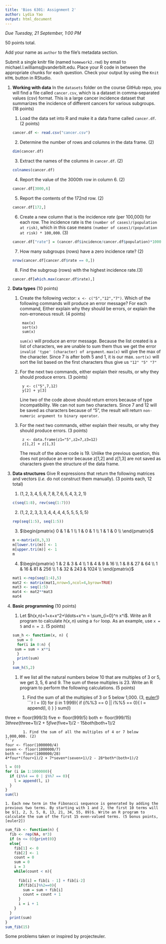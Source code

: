 ```yaml
---
title: 'Bios 6301: Assignment 2'
author: Lydia Yao
output: html_document
---
```


*Due Tuesday, 21 September, 1:00 PM*

50 points total.

Add your name as `author` to the file's metadata section.

Submit a single knitr file (named `homework2.rmd`) by email to michael.l.williams@vanderbilt.edu.
Place your R code in between the appropriate chunks for each question.
Check your output by using the `Knit HTML` button in RStudio.

1. **Working with data** In the `datasets` folder on the course GitHub repo, you will find a file called `cancer.csv`, which is a dataset in comma-separated values (csv) format. This is a large cancer incidence dataset that summarizes the incidence of different cancers for various subgroups. (18 points)

    1. Load the data set into R and make it a data frame called `cancer.df`. (2 points)
```r
cancer.df <- read.csv("cancer.csv")
```
   
    2. Determine the number of rows and columns in the data frame. (2)
```r
dim(cancer.df)
```

    3. Extract the names of the columns in `cancer.df`. (2)
```r
colnames(cancer.df)
```

    4. Report the value of the 3000th row in column 6. (2)
```r
cancer.df[3000,6]
```

    5. Report the contents of the 172nd row. (2)
```r
cancer.df[172,]
```

    6. Create a new column that is the incidence *rate* (per 100,000) for each row. The incidence rate is the `(number of cases)/(population at risk)`, which in this case means `(number of cases)/(population at risk) * 100,000`. (3)
```r
cancer.df["rate"] = (cancer.df$incidence/cancer.df$population)*100000
```

    7. How many subgroups (rows) have a zero incidence rate? (2)
```r
nrow(cancer.df[cancer.df$rate == 0,])
```

    8. Find the subgroup (rows) with the highest incidence rate.(3)
```r
cancer.df[which.max(cancer.df$rate),]
```
2. **Data types** (10 points)

    1. Create the following vector: `x <- c("5","12","7")`. Which of the following commands will produce an error message? For each command, Either explain why they should be errors, or explain the non-erroneous result. (4 points)

            max(x)
            sort(x)
            sum(x)
    `sum(x)` will produce an error message.  Because the list created is a list of characters, we are unable to sum them thus we get the error `invalid 'type' (character) of argument`.  `max(x)` will give the max of the character.  Since 7 is after both 5 and 1, it is our max.  `sort(x)` will sort the list based on the first characters thus give us `"12" "5" "7"`

    2. For the next two commands, either explain their results, or why they should produce errors. (3 points)

            y <- c("5",7,12)
            y[2] + y[3]
    Line two of the code above should return errors because of type incompatibility.  We can not sum two characters.  Since 7 and 12 will be saved as characters because of "5", the result will return `non-numeric argument to binary operator`.
    
    3. For the next two commands, either explain their results, or why they should produce errors. (3 points)

            z <- data.frame(z1="5",z2=7,z3=12)
            z[1,2] + z[1,3]
  The result of the above code is 19.  Unlike the previous question, this does not produce an error because z[1,2] and z[1,3] are not saved as characters given the structure of the data frame.
  
3. **Data structures** Give R expressions that return the following matrices and vectors (*i.e.* do not construct them manually). (3 points each, 12 total)

    1. $(1,2,3,4,5,6,7,8,7,6,5,4,3,2,1)$
```r
c(seq(1:8), rev(seq(1:7)))
```
    2. $(1,2,2,3,3,3,4,4,4,4,5,5,5,5,5)$
```r
rep(seq(1:5), seq(1:5))
```
    3. $\begin{pmatrix}
      0 & 1 & 1  \\
      1 & 0 & 1  \\
      1 & 1 & 0  \\
    \end{pmatrix}$
```r
m <-matrix(0,3,3)
m[lower.tri(m)] <- 1
m[upper.tri(m)] <- 1
m
```
    4. $\begin{pmatrix}
      1 & 2 & 3 & 4 \\
      1 & 4 & 9 & 16 \\
      1 & 8 & 27 & 64  \\
      1 & 16 & 81 & 256 \\
      1 & 32 & 243 & 1024  \\
    \end{pmatrix}$
```r
mat1 <-rep(seq(1:4),5)
mat2 <- matrix(mat1,nrow=5,ncol=4,byrow=TRUE)
mat3 <- seq(1:5)
mat4 <- mat2**mat3
mat4
```
4. **Basic programming** (10 points)

    1. Let $h(x,n)=1+x+x^2+\ldots+x^n = \sum_{i=0}^n x^i$. Write an R program to calculate $h(x,n)$ using a `for` loop. As an example, use `x = 5` and `n = 2`. (5 points)
```r
sum_h <- function(x, n) {
  sum = 0
  for(i in 0:n) {
    sum = sum + x**i
  }
  print(sum)
}
sum_h(5,2)
```
    1. If we list all the natural numbers below 10 that are multiples of 3 or 5, we get 3, 5, 6 and 9. The sum of these multiples is 23. Write an R program to perform the following calculations. (5 points)

        1. Find the sum of all the multiples of 3 or 5 below 1,000. (3, [euler1])
```r
l = (0)
for (i in 1:999){
  if (i%%3 == 0 || i%%5 == 0){
    l = append(l, i)
  }
}
sum(l)

three <- floor(999/3)
five <- floor(999/5)
both <- floor(999/15)
3*three*(three+1)/2 + 5*five*(five+1)/2 - 15*both*(both+1)/2
```
        1. Find the sum of all the multiples of 4 or 7 below 1,000,000. (2)
```r
four <- floor(1000000/4)
seven <- floor(1000000/7)
both <- floor(1000000/28)
4*four*(four+1)/2 + 7*seven*(seven+1)/2 - 28*both*(both+1)/2
```

```r
l = (0)
for (i in 1:1000000){
  if (i%%4 == 0 | i%%7 == 0){
    l = append(l, i)
  }
}
sum(l)
```
    1. Each new term in the Fibonacci sequence is generated by adding the previous two terms. By starting with 1 and 2, the first 10 terms will be $(1, 2, 3, 5, 8, 13, 21, 34, 55, 89)$. Write an R program to calculate the sum of the first 15 even-valued terms. (5 bonus points, [euler2])
```r
sum_fib <- function(n) {
  fib <- rep(NA, n*3)
  if (n <= 0){print(0)}
  else{
    fib[1] <- 0
    fib[2] <- 1
    count = 0
    sum = 0
    i = 3
    while(count < n){
      
      fib[i] = fib[i - 1] + fib[i-2]
      if(fib[i]%%2==0){
        sum = sum + fib[i]
        count = count + 1
      }
      i = i + 1
    }
  }
  print(sum)
}
sum_fib(15)
```
Some problems taken or inspired by projecteuler.

[euler1]: https://projecteuler.net/problem=1
[euler2]: https://projecteuler.net/problem=2
